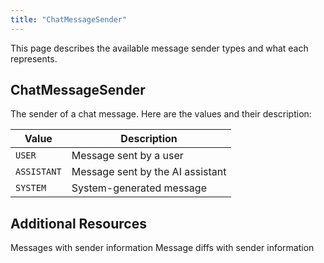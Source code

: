 ```yaml
---
title: "ChatMessageSender"
---
```


This page describes the available message sender types and what each represents.

## ChatMessageSender

The sender of a chat message. Here are the values and their description:

| Value       | Description                      |
| ----------- | -------------------------------- |
| `USER`      | Message sent by a user           |
| `ASSISTANT` | Message sent by the AI assistant |
| `SYSTEM`    | System-generated message         |

## Additional Resources

<CardGroup cols={2}>
  <Card title="ChatMessage Schema" icon="message" href="/integrations/graphql-api/objects/chat-message">
    Messages with sender information
  </Card>
  <Card title="ChatMessageDiff Schema" icon="pen-to-square" href="/integrations/graphql-api/objects/chat-message-diff">
    Message diffs with sender information
  </Card>
</CardGroup>